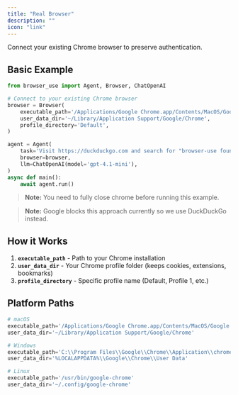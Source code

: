 ```yaml
---
title: "Real Browser"
description: ""
icon: "link"
---
```


Connect your existing Chrome browser to preserve authentication.

## Basic Example

```python
from browser_use import Agent, Browser, ChatOpenAI

# Connect to your existing Chrome browser
browser = Browser(
    executable_path='/Applications/Google Chrome.app/Contents/MacOS/Google Chrome',
    user_data_dir='~/Library/Application Support/Google/Chrome',
    profile_directory='Default',
)

agent = Agent(
    task='Visit https://duckduckgo.com and search for "browser-use founders"',
    browser=browser,
    llm=ChatOpenAI(model='gpt-4.1-mini'),
)
async def main():
	await agent.run()
```

> **Note:** You need to fully close chrome before running this example.

> **Note:** Google blocks this approach currently so we use DuckDuckGo instead.



## How it Works

1. **`executable_path`** - Path to your Chrome installation
2. **`user_data_dir`** - Your Chrome profile folder (keeps cookies, extensions, bookmarks)
3. **`profile_directory`** - Specific profile name (Default, Profile 1, etc.)


## Platform Paths

```python
# macOS
executable_path='/Applications/Google Chrome.app/Contents/MacOS/Google Chrome'
user_data_dir='~/Library/Application Support/Google/Chrome'

# Windows
executable_path='C:\\Program Files\\Google\\Chrome\\Application\\chrome.exe'
user_data_dir='%LOCALAPPDATA%\\Google\\Chrome\\User Data'

# Linux
executable_path='/usr/bin/google-chrome'
user_data_dir='~/.config/google-chrome'
```